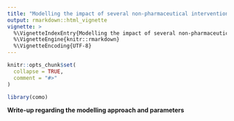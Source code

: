 ```yaml
---
title: "Modelling the impact of several non-pharmaceutical interventions to COVID-19"
output: rmarkdown::html_vignette
vignette: >
  %\VignetteIndexEntry{Modelling the impact of several non-pharmaceutical interventions to COVID-19}
  %\VignetteEngine{knitr::rmarkdown}
  %\VignetteEncoding{UTF-8}
---
```


```r
knitr::opts_chunk$set(
  collapse = TRUE,
  comment = "#>"
)
```

```r
library(como)
```


**Write-up regarding the modelling approach and parameters**
